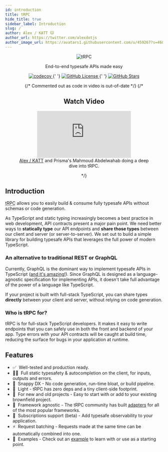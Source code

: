 ```yaml
---
id: introduction
title: tRPC
hide_title: true
sidebar_label: Introduction
slug: /
author: Alex / KATT 🐱
author_url: https://twitter.com/alexdotjs
author_image_url: https://avatars1.githubusercontent.com/u/459267?s=460&v=4
---
```


<div align="center">
  <img src="/img/logo-text.svg" alt="tRPC" style={{ height: '150px' }} />
  <p>End-to-end typesafe APIs made easy</p>
  <p>
    <a href="https://codecov.io/gh/trpc/trpc">
      <img
        src="https://codecov.io/gh/trpc/trpc/branch/main/graph/badge.svg?token=KPPS918B0G"
        alt="codecov"
        className="inline-block"
      />
    </a>{' '}
    <a href="https://github.com/trpc/trpc">
      <img
        src="https://img.shields.io/github/license/trpc/trpc.svg?label=license&style=flat"
        alt="GitHub License"
        className="inline-block"
      />
    </a>{' '}
    <a href="https://github.com/trpc/trpc">
      <img
        src="https://img.shields.io/github/stars/trpc/trpc.svg?label=🌟%20stars&style=flat"
        alt="GitHub Stars"
        className="inline-block"
      />
    </a>
  </p>
  {/* Commented out as code in video is out-of-date */}
  {/*
  <h2>Watch Video</h2>
  <figure>
    <iframe src="https://www.youtube.com/embed/-_GZJ3xwYOw" title="YouTube video player" frameBorder="0" allow="accelerometer; autoplay; clipboard-write; encrypted-media; gyroscope; picture-in-picture" allowFullScreen style={{maxWidth: '100%', width: '560px', height: '315px'}}></iframe>
    <figcaption style={{ fontSize: '0.7rem' }} className="pt-2"><a href="https://twitter.com/alexdotjs">Alex / KATT</a> and Prisma's Mahmoud Abdelwahab doing a deep dive into tRPC.</figcaption>
  </figure>
  */}
</div>

## Introduction

<p>
  <abbr title="TypeScript Remote Procedure Call">tRPC</abbr> allows you to
  easily build & consume fully typesafe APIs without schemas or code generation.
</p>

As TypeScript and static typing increasingly becomes a best practice in web development, API contracts present a major pain point. We need better ways to **statically type** our API endpoints and **share those types** between our client and server (or server-to-server). We set out to build a simple library for building typesafe APIs that leverages the full power of modern TypeScript.

### An alternative to traditional REST or GraphQL

Currently, GraphQL is the dominant way to implement typesafe APIs in TypeScript ([and it's amazing!](../further/further-reading.md#relationship-to-graphql)). Since GraphQL is designed as a language-agnostic specification for implementing APIs, it doesn't take full advantage of the power of a language like TypeScript.

If your project is built with full-stack TypeScript, you can share types **directly** between your client and server, without relying on code generation.

<!--
### tRPC explained from a REST API background

tRPC can co-exist with a REST API, as it uses a single endpoint. On this specific endpoint tRPC will itself function as a router, meaning tRPC will redirect internally to the right handler on every incoming request.

Like an Express router, tRPC also supports middleware and registering handlers. Unlike Express, tRPC embraces TypeScript to its fullest, providing built-in input and output validation.

On the frontend, `@trpc/client` provides developers typesafety and autocompletion for the available endpoints. It shows what input is required and infers the output type of the endpoint. This ensures that in the case you make breaking changes to an endpoint on the server, TypeScript will warn you in the frontend.
-->

### Who is tRPC for?

tRPC is for full-stack TypeScript developers. It makes it easy to write endpoints that you can safely use in both the front and backend of your app. Type errors with your API contracts will be caught at build time, reducing the surface for bugs in your application at runtime.

## Features

- ✅&nbsp; Well-tested and production ready.
- 🧙‍♂️&nbsp; Full static typesafety & autocompletion on the client, for inputs, outputs and errors.
- 🐎&nbsp; Snappy DX - No code generation, run-time bloat, or build pipeline.
- 🍃&nbsp; Light - tRPC has zero deps and a tiny client-side footprint.
- 🐻&nbsp; For new and old projects - Easy to start with or add to your existing brownfield project.
- 🔋&nbsp; Framework agnostic - The tRPC community has built [adapters](https://trpc.io/docs/awesome-trpc#-extensions--community-add-ons) for all of the most popular frameworks.
- 🥃&nbsp; Subscriptions support (beta) - Add typesafe observability to your application.
- ⚡️&nbsp; Request batching - Requests made at the same time can be automatically combined into one.
- 👀&nbsp; Examples - Check out an [example](example-apps.mdx) to learn with or use as a starting point.

